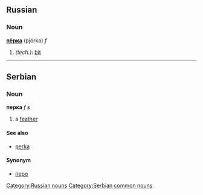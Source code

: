 ==Russian==
[[Category:Russian nouns]]
===Noun===
'''[[пёрка]]''' (pjórka) ''f''

#''(tech.)'': [[bit]]


----
==Serbian==
===Noun===
'''перка''' ''f s''
#a [[feather]]
====See also====
*[[perka]]
====Synonym====
*[[перо]]
[[Category:Serbian common nouns]]
